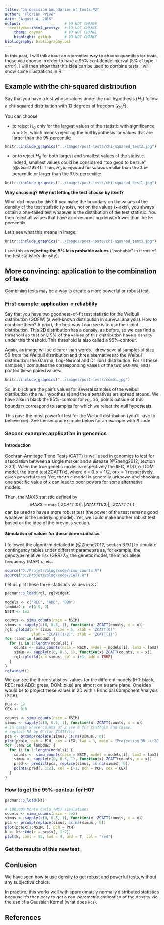 ```yaml
---
title: "On decision boundaries of tests-V2"
author: "Florian Privé"
date: "August 4, 2016"
output:                    # DO NOT CHANGE
  prettydoc::html_pretty:  # DO NOT CHANGE
    theme: cayman          # DO NOT CHANGE
    highlight: github      # DO NOT CHANGE
bibliography: bibliography.bib
---
```


In this post, I will talk about an alternative way to choose quantiles for tests, those you choose in order to have a 95% confidence interval (5% of type-I error). 
I will then show that this idea can be used to combine tests.
I will show some illustrations in R.

## Example with the chi-squared distribution

Say that you have a test whose values under the null hypothesis ($H_0$) follow a chi-squared distribution with 10 degrees of freedom ($\chi_{10}^2$).

You can choose

* to reject $H_0$ only for the largest values of the statistic with significance $\alpha = 5\%$, which means rejecting the null hypothesis for values that are larger than the 95-percentile:

```r
knitr::include_graphics("../images/post-tests/chi-squared_test2.jpg")
```

* or to reject $H_0$ for both largest and smallest values of the statistic. Indeed, smallest values could be considered "too good to be true" [@stuart1954]. Then, $H_0$ is rejected for values smaller than the 2.5-percentile or larger than the 97.5-percentile:

```r
knitr::include_graphics("../images/post-tests/chi-squared_test1.jpg")
```

__Why choosing? Why not letting the test choose by itself?__ 

What do I mean by this? If you make the boundary on the values of the density of the test statistic (y-axis), not on the values (x-axis), you always obtain a one-tailed test whatever is the distribution of the test statistic. You then reject all values that have a corresponding density lower than the 5-percentile. 

Let's see what this means in image:

```r
knitr::include_graphics("../images/post-tests/chi-squared_test3.jpg")
```

I see this as __rejecting the 5\% less probable values__ ("probable" in terms of the test statistic's density).

## More convincing: application to the combination of tests

Combining tests may be a way to create a more powerful or robust test.

### First example: application in reliability

Say that you have two goodness-of-fit test statistic for the Weibull distribution (GOFW) (a well-known distribution in survival analysis). How to combine them? A priori, the best way I can see is to use their joint distribution. This 2D distribution has a density, as before, so we can find a threshold so that only 5% of the values of this distribution have a density under this threshold. This threshold is also called a 95%-contour.

Again, an image will be clearer than words. I drew several samples of size 50 from the Weibull distribution and three alternatives to the Weibull distribution: the Gamma, Log-Normal and Dhillon I distribution. For all these samples, I computed the corresponding values of the two GOFWs, and I plotted these paired values:

```r
knitr::include_graphics("../images/post-tests/combi.jpg")
```

So, in black are the pair's values for several samples of the weibull distribution (the null hypothesis) and the alternatives are spread around. We have also in black the 95%-contour for $H_0$. So, points outside of this boundary correspond to samples for which we reject the null hypothesis. 

This gave the most powerful test for the Weibull distribution (you'll have to believe me). See the second example below for an example with R code.

### Second example: application in genomics

#### Introduction

Cochran-Armitage Trend Tests (CATT) is well used in genomics to test for association between a single marker and a disease [@Zheng2012, section 3.3.1]. When the true genetic model is respectively the REC, ADD,
or DOM model, the trend test ZCATT(x), where x = 0, x = 1/2, or x = 1 respectively, gives powerful tests. Yet, the true model is generally unknown and choosing one specific value of x can lead to poor powers for some alternative models. 

Then, the MAX3 statistic defined by $$MAX3 = \max\{|ZCATT(0)|, |ZCATT(1/2)|, |ZCATT(1)|\}$$ can be used to have a more robust test (the power of the test remains good whatever is the underlying model). Yet, we could make another robust test based on the idea of the previous section.

#### Simulation of values for these three statistics

I followed the algorithm detailed in [@Zheng2012, section 3.9.1] to simulate contingency tables under different parameters as, for example, the genotype relative risk (GRR) $\lambda_2$, the genetic model, the minor allele frequency (MAF) $p$, etc.

```r
source("D:/Projets/blog/code/simu_counts.R")
source("D:/Projets/blog/code/ZCATT.R")
```

Let us plot these three statistics' values in 3D:

```r
pacman::p_load(rgl, rglwidget) 

models <- c("REC", "ADD", "DOM")
lambda2 <- c(0.5, 2)
NSIM <- 1e3

counts <- simu_counts(nsim = NSIM)
simus <- sapply(c(0, 0.5, 1), function(x) ZCATT(counts, x = x))
rgl::plot3d(x = simus, size = 5, xlab = "ZCATT(0)",
            ylab = "ZCATT(1/2)", zlab = "ZCATT(1)")
for (lam2 in lambda2) {
  for (i in 1:length(models)) {
    counts <- simu_counts(nsim = NSIM, model = models[i], lam2 = lam2)
    simus <- sapply(c(0, 0.5, 1), function(x) ZCATT(counts, x = x))
    rgl::plot3d(x = simus, col = i+1, add = TRUE)
  }
}
rglwidget()
```

We can see the three statistics' values for the different models (H0: black, REC: red, ADD: green, DOM: blue) are almost on a same plane. One idea would be to project these values in 2D with a Principal Component Analysis (PCA).

```r
PCH <- 19
CEX <- 0.6

counts <- simu_counts(nsim = NSIM)
simus <- sapply(c(0, 0.5, 1), function(x) ZCATT(counts, x = x))
# in cases where counts of 2 are 0 for controls and cases,
# replace NA by 0 (for ZCATT(0))
pca <- prcomp(replace(simus, is.na(simus), 0))
plot(pca$x, pch = PCH, cex = CEX, lwd = 3, main = "Projection 3D -> 2D with PCA")
for (lam2 in lambda2) {
  for (i in 1:length(models)) {
    counts <- simu_counts(nsim = NSIM, model = models[i], lam2 = lam2)
    simus <- sapply(c(0, 0.5, 1), function(x) ZCATT(counts, x = x))
    pred <- predict(pca, replace(simus, is.na(simus), 0))
    points(pred[, 1:2], col = i+1, pch = PCH, cex = CEX)
  }
}
```

### How to get the 95%-contour for H0?

```r
pacman::p_load(ks) 

# 100,000 Monte Carlo (MC) simulations
counts <- simu_counts(nsim = 1e5) 
simus <- sapply(c(0, 0.5, 1), function(x) ZCATT(counts, x = x))
pca <- prcomp(replace(simus, is.na(simus), 0))
plot(pca$x[1:NSIM, ], pch = PCH)
k <- ks::kde(x = pca$x[, 1:2])
plot(k, cont = 95, lwd = 4, add = T, col = "red")
```

### Get the results of this new test



## Conlusion

We have seen how to use density to get robust and powerful tests, without any subjective choice.

In practive, this works well with approximately normally distributed statistics because it's then easy to get a non-parametric estimation of the density via the use of a Gaussian Kernel (what does `kde`).

## References
